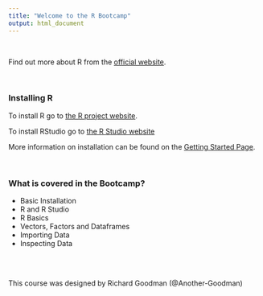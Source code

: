 ```yaml
---
title: "Welcome to the R Bootcamp"
output: html_document
---
```


\ 

Find out more about R from the [official website](https://www.r-project.org/about.html).


\


### Installing R

To install R go to [the R project website](https://www.r-project.org/).

To install RStudio go to [the R Studio website](https://www.rstudio.com/)

More information on installation can be found on the [Getting Started Page](https://another-goodman.github.io/R-boot-camp/Getting-Started.html). 

\


### What is covered in the Bootcamp? 

* Basic Installation
* R and R Studio 
* R Basics
* Vectors, Factors and Dataframes
* Importing Data
* Inspecting Data

\
\

This course was designed by Richard Goodman (@Another-Goodman)



